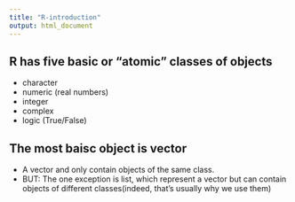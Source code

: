 ```yaml
---
title: "R-introduction"
output: html_document
---
```


## R has five basic or "atomic" classes of objects

- character
- numeric (real numbers)
- integer
- complex
- logic (True/False)

## The most baisc object is vector

- A vector and only contain objects of the same class.
- BUT: The one exception is list, which represent a vector but can contain objects of different classes(indeed, that's usually why we use them)
